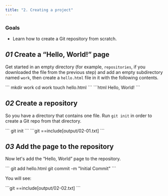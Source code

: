 ```yaml
---
title: "2. Creating a project"
---
```


### Goals

- Learn how to create a Git repository from scratch.

## _01_ Create a “Hello, World!” page

Get started in an empty directory (for example, `repositories`, if you downloaded the file from the previous step) and add an empty subdirectory named `work`, then create a `hello.html` file in it with the following contents.

<Run>
```
mkdir work
cd work
touch hello.html
```
</Run>

<File file="hello.html">
```html
Hello, World!
```
</File>

## _02_ Create a repository

So you have a directory that contains one file. Run `git init` in order to create a Git repo from that directory.

<Run>
```
git init
```
</Run>

<Output>
```git
==include[output/02-01.txt]
```
</Output>

## _03_ Add the page to the repository

Now let's add the “Hello, World” page to the repository.

<Run>
```
git add hello.html
git commit -m "Initial Commit"
```
</Run>

You will see:

<Output>
```git
==include[output/02-02.txt]
```
</Output>
